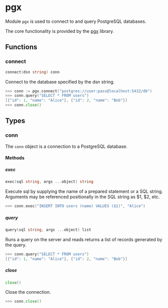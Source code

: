# pgx

Module `pgx` is used to connect to and query PostgreSQL databases.

The core functionality is provided by the
[pgx](https://github.com/jackc/pgx) library.

## Functions

### connect

```go filename="Function signature"
connect(dsn string) conn
```

Connect to the database specified by the dsn string.

```go copy filename="Example"
>>> conn := pgx.connect("postgres://user:pass@localhost:5432/db")
>>> conn.query("SELECT * FROM users")
[{"id": 1, "name": "Alice"}, {"id": 2, "name": "Bob"}]
>>> conn.close()
```

## Types

### conn

The `conn` object is a connection to a PostgreSQL database.

#### Methods

##### exec

```go filename="Method signature"
exec(sql string, args ...object) string
```

Execute sql by supplying the name of a prepared statement or a SQL string.
Arguments may be referenced positionally in the SQL string as $1, $2, etc.

```go copy filename="Example"
>>> conn.exec("INSERT INTO users (name) VALUES ($1)", "Alice")
```

##### query

```go filename="Method signature"
query(sql string, args ...object) list
```

Runs a query on the server and reads returns a list of records generated by the
query.

```go copy filename="Example"
>>> conn.query("SELECT * FROM users")
[{"id": 1, "name": "Alice"}, {"id": 2, "name": "Bob"}]
```

##### close

```go filename="Method signature"
close()
```

Close the connection.

```go copy filename="Example"
>>> conn.close()
```
